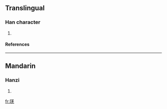 ==Translingual==
===Han character===
{{Han char|rn=96|rad=玉|as=08|sn=12|four=|canj=一土廿土山 (MGTGU), 一土廿手山 (MGTQU)}}
# {{defn|Han|sort=玉08}}
====References====
{{Han ref|kx=0736.070|dkj=21083|hdz=21118.100|uh=7437|ud=29751}}

----
==Mandarin==
===Hanzi===
{{cmn-hanzi|pin=[[què]] ([[que4]])|wg=ch'üeh<sup>4</sup>}}
# {{defn|Mandarin}}

[[fr:琷]]